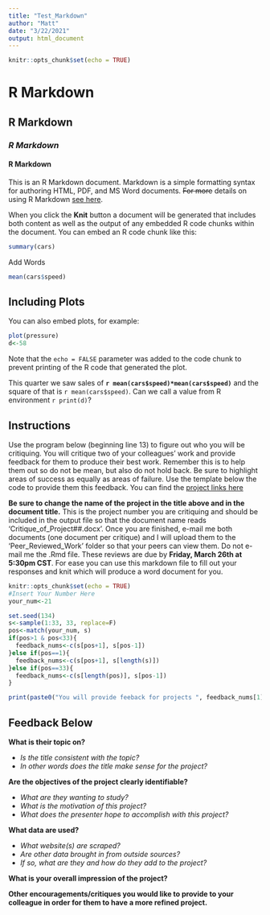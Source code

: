 ```yaml
---
title: "Test_Markdown"
author: "Matt"
date: "3/22/2021"
output: html_document
---
```


```r
knitr::opts_chunk$set(echo = TRUE)
```

# R Markdown
## R Markdown
### *R Markdown*
#### **R Markdown**

This is an R Markdown document. Markdown is a simple formatting syntax for authoring HTML, PDF, and MS Word documents. ~~For more~~ details on using R Markdown [see here](http://rmarkdown.rstudio.com).

When you click the **Knit** button a document will be generated that includes both content as well as the output of any embedded R code chunks within the document. You can embed an R code chunk like this:

```r
summary(cars)
```
Add Words
```r
mean(cars$speed)
```

## Including Plots

You can also embed plots, for example:

```r
plot(pressure)
d<-58
```

Note that the `echo = FALSE` parameter was added to the code chunk to prevent printing of the R code that generated the plot.


This quarter we saw sales of **`r mean(cars$speed)*mean(cars$speed)`** and the square of that is `r mean(cars$speed)`. Can we call a value from R environment `r print(d)`?



## Instructions

Use the program below (beginning line 13) to figure out who you will be critiquing. You will critique two of your colleagues' work and provide feedback for them to produce their best work. Remember this is to help them out so do not be mean, but also do not hold back. Be sure to highlight areas of success as equally as areas of failure. Use the template below the code to provide them this feedback. You can find the [project links here](https://docs.google.com/spreadsheets/d/1xAiea3WAt-7ANAYtzhjFfRRkSTCQlcu123y7hqizJso/edit#gid=0)

**Be sure to change the name of the project in the title above and in the document title.** This is the project number you are critiquing and should be included in the output file so that the document name reads 'Critique_of_Project##.docx'. Once you are finished, e-mail me both documents (one document per critique) and I will upload them to the 'Peer_Reviewed_Work' folder so that your peers can view them. Do not e-mail me the .Rmd file. These reviews are due by **Friday, March 26th at 5:30pm CST**. For ease you can use this markdown file to fill out your responses and knit which will produce a word document for you.

```r
knitr::opts_chunk$set(echo = TRUE)
#Insert Your Number Here
your_num<-21

set.seed(134)
s<-sample(1:33, 33, replace=F)
pos<-match(your_num, s)
if(pos>1 & pos<33){
  feedback_nums<-c(s[pos+1], s[pos-1])
}else if(pos==1){
  feedback_nums<-c(s[pos+1], s[length(s)])
}else if(pos==33){
  feedback_nums<-c(s[length(pos)], s[pos-1])
}

print(paste0("You will provide feeback for projects ", feedback_nums[1], " and ", feedback_nums[2]))

```
## Feedback Below

**What is their topic on?**

* *Is the title consistent with the topic?*
* *In other words does the title make sense for the project?*

**Are the objectives of the project clearly identifiable?**

* *What are they wanting to study?*
* *What is the motivation of this project?*
* *What does the presenter hope to accomplish with this project?*

**What data are used?**

* *What website(s) are scraped?*
* *Are other data brought in from outside sources?*
* *If so, what are they and how do they add to the project?*

**What is your overall impression of the project?**

**Other encouragements/critiques you would like to provide to your colleague in order for them to have a more refined project.**




